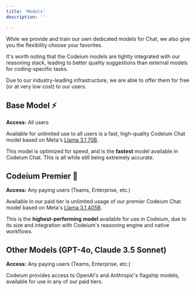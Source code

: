 ```yaml
---
title: 'Models'
description: ''

---
```


While we provide and train our own dedicated models for Chat, we also give you the flexibility choose your favorites.

It's worth noting that the Codeium models are tightly integrated with our reasoning stack, leading to better quality suggestions than external models for coding-specific tasks. 

Due to our industry-leading infrastructure, we are able to offer them for free (or at very low cost) to our users.  


## Base Model ⚡

**Access:** All users

Available for unlimited use to all users is a fast, high-quality Codeium Chat model based on Meta's [Llama 3.1 70B](https://ai.meta.com/blog/meta-llama-3-1/).

This model is optimized for speed, and is the **fastest** model available in Codeium Chat. This is all while still being extremely accurate.



## Codeium Premier 🚀


**Access:** Any paying users (Teams, Enterprise, etc.)

Available in our paid tier is unlimited usage of our premier Codeium Chat model based on Meta's [Llama 3.1 405B](https://ai.meta.com/blog/meta-llama-3-1/).

This is the **highest-performing model** available for use in Codeium, due to its size and integration with Codeium's reasoning engine and native workflows. 

## Other Models (GPT-4o, Claude 3.5 Sonnet)

**Access:** Any paying users (Teams, Enterprise, etc.)

Codeium provides access to OpenAI's and Anthropic's flagship models, available for use in any of our paid tiers. 
